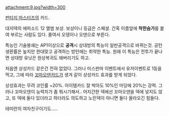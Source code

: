 attachment:9.jpg?width=300

[[판타지 마스터즈]]의 카드.

대지덱의 에피소드 12 앨범 보상. 보상이니 등급은 스페셜. 
간혹 이름앞에 '''착한슴가'''를 붙여 부르는 사람도 있다. 줄여서 오뎅이나 오덴으로 부른다.

특능인 기술봉쇄는 AP1이상으로 '''공격'''시 상대방의 특능이 일반공격으로 바뀌는것.
공턴 생환률은 높지만 한대맞고 공격하는 방턴에는 취약한 특능. 원래 이 특능은 전투가 끝나면 상대방 유닛은 원상복귀도 돼버리기도 하고.

처음엔 상성카드 같은건 전혀 없었다. 그러나 미스판마 이벤트에서 유저이벤트로 1등을 먹고, 그에 따라 [[꼬마오덴]]카드가 생겨 같이 상성카드 효과를 받게 되었다.

상성효과는 무려 코인률 +20%. 아이템카드 잘 박아도 10%인 마당에 20%는 강력.
그러나 꼬마오덴이 능력치가 좀 뭐시기해서..
어지간한 덱에선 꼬마오덴을 덱에 넣지도 않고, 또 덱에 둘다 있더라고 하더라도 의도하고 노린덱이 아니면 둘다 올라오긴 힘들다.

테미란의 여자친구이기도.....
